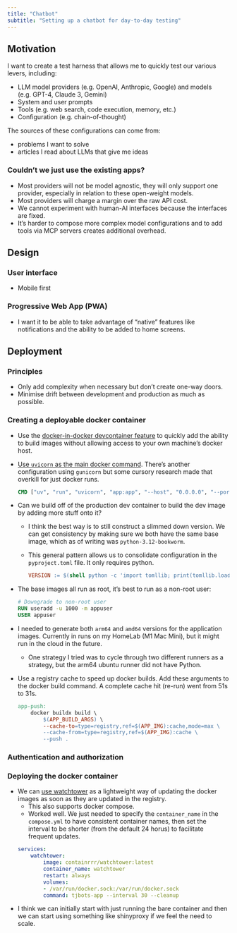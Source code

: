 ```yaml
---
title: "Chatbot"
subtitle: "Setting up a chatbot for day-to-day testing"
---
```


## Motivation

I want to create a test harness that allows me to quickly test our various levers, including:

- LLM model providers (e.g. OpenAI, Anthropic, Google) and models (e.g. GPT-4, Claude 3, Gemini)
- System and user prompts
- Tools (e.g. web search, code execution, memory, etc.)
- Configuration (e.g. chain-of-thought)

The sources of these configurations can come from:

- problems I want to solve
- articles I read about LLMs that give me ideas 

### Couldn't we just use the existing apps?

- Most providers will not be model agnostic, they will only support one provider, especially in relation to these open-weight models. 
- Most providers will charge a margin over the raw API cost.
- We cannot experiment with human-AI interfaces because the interfaces are fixed.
- It's harder to compose more complex model configurations and to add tools via MCP servers creates additional overhead.

## Design 

### User interface

- Mobile first

### Progressive Web App (PWA) 

- I want it to be able to take advantage of "native" features like notifications and the ability to be added to home screens.

## Deployment

### Principles

- Only add complexity when necessary but don't create one-way doors.
- Minimise drift between development and production as much as possible.

### Creating a deployable docker container 

- Use the [docker-in-docker devcontainer feature](https://github.com/devcontainers/features/blob/main/src/docker-in-docker/README.md) to quickly add the ability to build images without allowing access to your own machine's docker host.
- [Use `uvicorn` as the main docker command](https://hosting.analythium.io/containerizing-shiny-for-python-and-shinylive-applications/). There's another configuration using `gunicorn` but some cursory research made that overkill for just docker runs.

    ```Dockerfile 
    CMD ["uv", "run", "uvicorn", "app:app", "--host", "0.0.0.0", "--port", "8080"]
    ```

- Can we build off of the production dev container to build the dev image by adding more stuff onto it?
    - I think the best way is to still construct a slimmed down version. We can get consistency by making sure we both have the same base image, which as of writing was `python-3.12-bookworm`.
    - This general pattern allows us to consolidate configuration in the `pyproject.toml` file. It only requires python. 

        ```Makefile 
        VERSION := $(shell python -c 'import tomllib; print(tomllib.load(open("pyproject.toml", "rb"))["project"]["version"])')
        ```

- The base images all run as root, it's best to run as a non-root user:

    ```Dockerfile
    # Downgrade to non-root user 
    RUN useradd -u 1000 -m appuser
    USER appuser
    ```

- I needed to generate both `arm64` and `amd64` versions for the application images. Currently in runs on my HomeLab (M1 Mac Mini), but it might run in the cloud in the future.
    - One strategy I tried was to cycle through two different runners as a strategy, but the arm64 ubuntu runner did not have Python.

- Use a registry cache to speed up docker builds. Add these arguments to the docker build command. A complete cache hit (re-run) went from 51s to 31s.

    ```Makefile 
    app-push:
        docker buildx build \
            $(APP_BUILD_ARGS) \
            --cache-to=type=registry,ref=$(APP_IMG):cache,mode=max \
            --cache-from=type=registry,ref=$(APP_IMG):cache \
            --push . 
    ```

### Authentication and authorization

### Deploying the docker container 

- We can [use watchtower](https://containrrr.dev/watchtower/) as a lightweight way of updating the docker images as soon as they are updated in the registry. 
    - This also supports docker compose.
    - Worked well. We just needed to specify the `container_name` in the `compose.yml` to have consistent container names, then set the interval to be shorter (from the default 24 horus) to facilitate frequent updates. 

    ```yaml 
    services:
        watchtower:
            image: containrrr/watchtower:latest
            container_name: watchtower
            restart: always
            volumes:
            - /var/run/docker.sock:/var/run/docker.sock
            command: tjbots-app --interval 30 --cleanup
    ```

- I think we can initially start with just running the bare container and then we can start using something like shinyproxy if we feel the need to scale. 